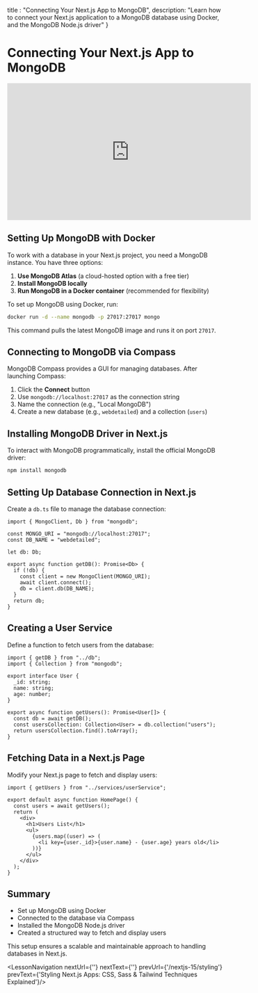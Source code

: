 
  title : "Connecting Your Next.js App to MongoDB",
  description: "Learn how to connect your Next.js application to a MongoDB database using Docker, and the MongoDB Node.js driver"
}

# Connecting Your Next.js App to MongoDB
<iframe width="560" height="315" src="https://www.youtube.com/embed/64dDAtlK_Fw?si=bfqMY1UuZbGqwKUP" title="YouTube video player" frameborder="0" allow="accelerometer; autoplay; clipboard-write; encrypted-media; gyroscope; picture-in-picture; web-share" referrerpolicy="strict-origin-when-cross-origin" allowfullscreen></iframe>

## Setting Up MongoDB with Docker

To work with a database in your Next.js project, you need a MongoDB instance. You have three options:

1. **Use MongoDB Atlas** (a cloud-hosted option with a free tier)
2. **Install MongoDB locally**
3. **Run MongoDB in a Docker container** (recommended for flexibility)

To set up MongoDB using Docker, run:

```sh
docker run -d --name mongodb -p 27017:27017 mongo
```

This command pulls the latest MongoDB image and runs it on port `27017`.

## Connecting to MongoDB via Compass

MongoDB Compass provides a GUI for managing databases. After launching Compass:

1. Click the **Connect** button
2. Use `mongodb://localhost:27017` as the connection string
3. Name the connection (e.g., "Local MongoDB")
4. Create a new database (e.g., `webdetailed`) and a collection (`users`)

## Installing MongoDB Driver in Next.js

To interact with MongoDB programmatically, install the official MongoDB driver:

```sh
npm install mongodb
```

## Setting Up Database Connection in Next.js

Create a `db.ts` file to manage the database connection:

```tsx
import { MongoClient, Db } from "mongodb";

const MONGO_URI = "mongodb://localhost:27017";
const DB_NAME = "webdetailed";

let db: Db;

export async function getDB(): Promise<Db> {
  if (!db) {
    const client = new MongoClient(MONGO_URI);
    await client.connect();
    db = client.db(DB_NAME);
  }
  return db;
}
```

## Creating a User Service

Define a function to fetch users from the database:

```tsx
import { getDB } from "../db";
import { Collection } from "mongodb";

export interface User {
  _id: string;
  name: string;
  age: number;
}

export async function getUsers(): Promise<User[]> {
  const db = await getDB();
  const usersCollection: Collection<User> = db.collection("users");
  return usersCollection.find().toArray();
}
```

## Fetching Data in a Next.js Page

Modify your Next.js page to fetch and display users:

```tsx
import { getUsers } from "../services/userService";

export default async function HomePage() {
  const users = await getUsers();
  return (
    <div>
      <h1>Users List</h1>
      <ul>
        {users.map((user) => (
          <li key={user._id}>{user.name} - {user.age} years old</li>
        ))}
      </ul>
    </div>
  );
}
```

## Summary

- Set up MongoDB using Docker
- Connected to the database via Compass
- Installed the MongoDB Node.js driver
- Created a structured way to fetch and display users

This setup ensures a scalable and maintainable approach to handling databases in Next.js.


<LessonNavigation nextUrl={''} nextText={''} prevUrl={'/nextjs-15/styling'} prevText={'Styling Next.js Apps: CSS, Sass & Tailwind Techniques Explained'}/>
